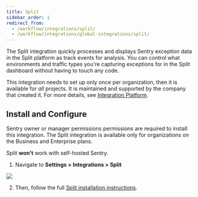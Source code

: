 ```yaml
---
title: Split
sidebar_order: 1
redirect_from:
  - /workflow/integrations/split/
  - /workflow/integrations/global-integrations/split/
---
```


The Split integration quickly processes and displays Sentry exception data in the Split platform as track events for analysis. You can control what environments and traffic types you're capturing exceptions for in the Split dashboard without having to touch any code.

This integration needs to set up only once per organization, then it is available for _all_ projects. It is maintained and supported by the company that created it. For more details, see [Integration Platform](/product/integrations/integration-platform/).

## Install and Configure

<Note><markdown>

Sentry owner or manager permissions permissions are required to install this integration. The Split integration is available only for organizations on the Business and Enterprise plans.

Split **won't** work with self-hosted Sentry.

</markdown></Note>

1. Navigate to **Settings > Integrations > Split**

![](split.png)

2. Then, follow the full [Split installation instructions](https://help.split.io/hc/en-us/articles/360029879431).
